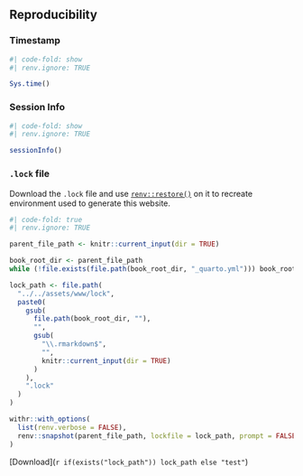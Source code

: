 ## Reproducibility

### Timestamp

```r
#| code-fold: show
#| renv.ignore: TRUE

Sys.time()
```

### Session Info

```r
#| code-fold: show
#| renv.ignore: TRUE

sessionInfo()
```

### `.lock` file

Download the `.lock` file and use [`renv::restore()`](https://rstudio.github.io/renv/reference/restore.html) on it to recreate environment used to generate this website.

```r
#| code-fold: true
#| renv.ignore: TRUE

parent_file_path <- knitr::current_input(dir = TRUE)

book_root_dir <- parent_file_path
while (!file.exists(file.path(book_root_dir, "_quarto.yml"))) book_root_dir <- dirname(book_root_dir)

lock_path <- file.path(
  "../../assets/www/lock",
  paste0(
    gsub(
      file.path(book_root_dir, ""),
      "",
      gsub(
        "\\.rmarkdown$",
        "",
        knitr::current_input(dir = TRUE)
      )
    ),
    ".lock"
  )
)

withr::with_options(
  list(renv.verbose = FALSE),
  renv::snapshot(parent_file_path, lockfile = lock_path, prompt = FALSE, force = TRUE)
)
```

[Download](`r if(exists("lock_path")) lock_path else "test"`)
